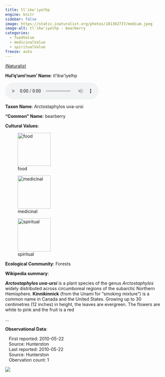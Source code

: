 ```yaml
---
title: tl'ikw'iyelhp
engine: knitr
sidebar: false
image: https://static.inaturalist.org/photos/181302737/medium.jpeg
image-alt: tl'ikw'iyelhp - bearberry
categories:
  - foodValue
  - medicinalValue
  - spiritualValue
freeze: auto
---
```


<div role="img" class="imerss-photo" style="background-image: url(https://static.inaturalist.org/photos/181302737/medium.jpeg)" 
 alt="tl'ikw'iyelhp - bearberry">
 <a href="https://www.inaturalist.org/taxa/68049" target="_blank" class="taxonDisplay-iNat-extern">iNaturalist<span class="external-link"></span></a>
</div>

**Hul'q'umi'num' Name**: tl'ikw'iyelhp

<audio controls>
  <source src="../../NA" type="audio/mpeg">
</audio>

**Taxon Name**: Arctostaphylos uva-ursi

**"Common" Name**: bearberry

**Cultural Values**:

:::{layout-nrow=1}
![food](/files/food.svg){width=106px}

![medicinal](/files/medicinal.svg){width=106px}

![spiritual](/files/spiritual.svg){width=106px}
:::

**Ecological Community**: Forests

**Wikipedia summary**:
<p class="mw-empty-elt">
</p>

<p><i><b>Arctostaphylos uva-ursi</b></i> is a plant species of the genus <i>Arctostaphylos</i> widely distributed across circumboreal regions of the subarctic Northern Hemisphere. <b>Kinnikinnick</b> (from the Unami for "smoking mixture") is a common name in Canada and the United States. Growing up to 30 centimetres (12 inches) in height, the leaves are evergreen. The flowers are white to pink and the fruit is a red</p>...

**Observational Data**:

|    First reported: 2010-05-22

|    Source: Hunterston

|    Last reported: 2010-05-22

|    Source: Hunterston

|    Obervation count: 1

![](community_dist.png)
